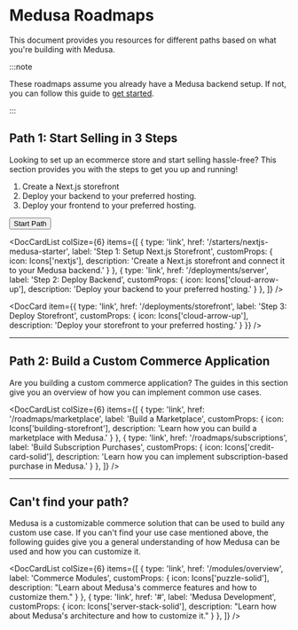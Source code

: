 
# Medusa Roadmaps

This document provides you resources for different paths based on what you're building with Medusa.

:::note

These roadmaps assume you already have a Medusa backend setup. If not, you can follow this guide to [get started](../create-medusa-app.mdx).

:::

## Path 1: Start Selling in 3 Steps

Looking to set up an ecommerce store and start selling hassle-free? This section provides you with the steps to get you up and running!

<LearningPath pathName="simple-quickstart" className="tw-mb-1">
  <LargeCard
    Icon={Icons['rocket-launch']}
    title='Start Selling in 3 Steps'
  >

  1. Create a Next.js storefront
  2. Deploy your backend to your preferred hosting.
  3. Deploy your frontend to your preferred hosting.


  <Button>Start Path</Button>
  </LargeCard>
</LearningPath>

<DocCardList colSize={6} items={[
  {
    type: 'link',
    href: '/starters/nextjs-medusa-starter',
    label: 'Step 1: Setup Next.js Storefront',
    customProps: {
      icon: Icons['nextjs'],
      description: 'Create a Next.js storefront and connect it to your Medusa backend.'
    }
  },
  {
    type: 'link',
    href: '/deployments/server',
    label: 'Step 2: Deploy Backend',
    customProps: {
      icon: Icons['cloud-arrow-up'],
      description: 'Deploy your backend to your preferred hosting.'
    }
  },
]} />

<DocCard item={{
  type: 'link',
  href: '/deployments/storefront',
  label: 'Step 3: Deploy Storefront',
  customProps: {
    icon: Icons['cloud-arrow-up'],
    description: 'Deploy your storefront to your preferred hosting.'
  }
}} />

---

## Path 2: Build a Custom Commerce Application

Are you building a custom commerce application? The guides in this section give you an overview of how you can implement common use cases.

<DocCardList colSize={6} items={[
  {
    type: 'link',
    href: '/roadmaps/marketplace',
    label: 'Build a Marketplace',
    customProps: {
      icon: Icons['building-storefront'],
      description: 'Learn how you can build a marketplace with Medusa.'
    }
  },
  {
    type: 'link',
    href: '/roadmaps/subscriptions',
    label: 'Build Subscription Purchases',
    customProps: {
      icon: Icons['credit-card-solid'],
      description: 'Learn how you can implement subscription-based purchase in Medusa.'
    }
  },
]} />

<Feedback 
   event="survey_use_cases"
   question="Did your find your use case?"
   positiveQuestion="Is there anything that should improved?"
   negativeQuestion="What was your use case?"
/>

---

<!-- vale docs.HeadingPunctuation = NO -->

## Can't find your path?

<!-- vale docs.HeadingPunctuation = YES -->

Medusa is a customizable commerce solution that can be used to build any custom use case. If you can't find your use case mentioned above, the following guides give you a general understanding of how Medusa can be used and how you can customize it.

<DocCardList colSize={6} items={[
  {
    type: 'link',
    href: '/modules/overview',
    label: 'Commerce Modules',
    customProps: {
      icon: Icons['puzzle-solid'],
      description: "Learn about Medusa's commerce features and how to customize them."
    }
  },
  {
    type: 'link',
    href: '#',
    label: 'Medusa Development',
    customProps: {
      icon: Icons['server-stack-solid'],
      description: "Learn how about Medusa's architecture and how to customize it."
    }
  },
]} />